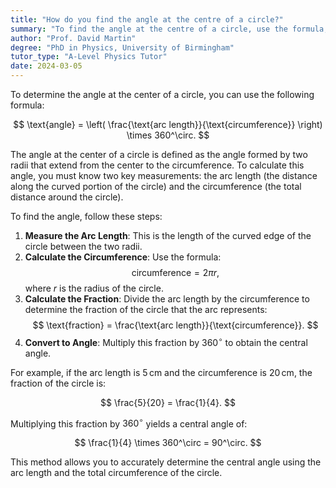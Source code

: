 ```yaml
---
title: "How do you find the angle at the centre of a circle?"
summary: "To find the angle at the centre of a circle, use the formula; angle = (arc length / circumference) × 360°."
author: "Prof. David Martin"
degree: "PhD in Physics, University of Birmingham"
tutor_type: "A-Level Physics Tutor"
date: 2024-03-05
---
```


To determine the angle at the center of a circle, you can use the following formula:

$$
\text{angle} = \left( \frac{\text{arc length}}{\text{circumference}} \right) \times 360^\circ.
$$

The angle at the center of a circle is defined as the angle formed by two radii that extend from the center to the circumference. To calculate this angle, you must know two key measurements: the arc length (the distance along the curved portion of the circle) and the circumference (the total distance around the circle).

To find the angle, follow these steps:

1. **Measure the Arc Length**: This is the length of the curved edge of the circle between the two radii.
2. **Calculate the Circumference**: Use the formula:
   $$
   \text{circumference} = 2\pi r,
   $$
   where $r$ is the radius of the circle.
3. **Calculate the Fraction**: Divide the arc length by the circumference to determine the fraction of the circle that the arc represents:
   $$
   \text{fraction} = \frac{\text{arc length}}{\text{circumference}}.
   $$
4. **Convert to Angle**: Multiply this fraction by $360^\circ$ to obtain the central angle.

For example, if the arc length is $5 \, \text{cm}$ and the circumference is $20 \, \text{cm}$, the fraction of the circle is:

$$
\frac{5}{20} = \frac{1}{4}.
$$

Multiplying this fraction by $360^\circ$ yields a central angle of:

$$
\frac{1}{4} \times 360^\circ = 90^\circ.
$$

This method allows you to accurately determine the central angle using the arc length and the total circumference of the circle.
    